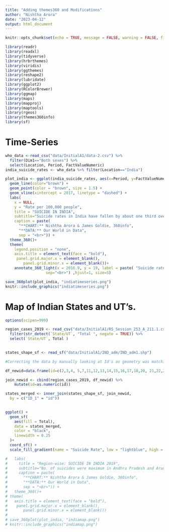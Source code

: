 ```yaml
---
title: "Adding themes360 and Modifications"
author: "Nishtha Arora"
date: "2023-04-12"
output: html_document
---
```


```r
knitr::opts_chunk$set(echo = TRUE, message = FALSE, warning = FALSE, fig.width=12, fig.height=8)
```

```r
library(readr)
library(readxl)
library(tidyverse)
library(hrbrthemes)
library(viridis)
library(ggthemes)
library(reshape2)
library(lubridate)
library(ggplot2)
library(RColorBrewer)
library(ggmap)
library(maps)
library(mapproj)
library(maptools)
library(rgeos)
library(themes360info)
library(sf)
```

# Time-Series

```r
who_data <-read_csv("data/InitialA1/data-2.csv") %>% 
  filter(Dim1=="Both sexes") %>% 
  select(Location, Period, FactValueNumeric)
india_suicide_rates <- who_data %>% filter(Location=="India")

plot_india <- ggplot(india_suicide_rates, aes(x=Period, y=FactValueNumeric)) +
  geom_line(color="brown") +
  geom_point(color = "brown", size = 1.5) +
  geom_vline(xintercept = 2017, linetype = "dashed") +
  labs(
    x = NULL,
    y = "Rate per 100,000 people",
    title = "SUICIDE IN INDIA",
    subtitle="Suicide rates in India have fallen by about one third over the last 20 years",
    caption = paste(
      "**CHART:** Nishtha Arora & James Goldie, 360info",
      "**DATA:** Our World in Data",
      sep = "<br>")) +
  theme_360()+
  theme(
    legend.position = "none",
    axis.title = element_text(face = "bold"),
     panel.grid.major.x = element_blank(),
        panel.grid.minor.x = element_blank())+
    annotate_360_light(x = 2016.9, y = 19, label = paste( "Suicide rates slightly increased", "after the introduction of the ", "Mental Healthcare Act in 2017.",
                  sep="<br>") ,hjust=1, size=5)

save_360plot(plot_india, "indiatimeseries.png")
knitr::include_graphics("indiatimeseries.png")
```

# Map of Indian States and UT's.

```r
options(scipen=999)

region_cases_2019 <- read_csv("data/InitialA1/RS_Session_253_A_211.1.csv") %>% 
  filter(str_detect(`State/UT`, "Total ", negate = TRUE)) %>% 
  select(`State/UT`, Total ) 

    
states_shape_sf <- read_sf("data/InitialA1/IND_adm/IND_adm1.shp") 

#Correcting the data by manually looking at Id's as geometry was matching with wrong id's.

df_newid=data.frame(id=c(2,3,4, 5,7,11,12,13,14,15,16,17,18,20, 21,22,23,24,25,26, 28,29,30, 31,32,33,34, 35,36, 1, 6, 8,9,10,19, 27))

join_newid <- cbind(region_cases_2019, df_newid) %>% 
    mutate(id=as.numeric(id))

states_merged <- inner_join(states_shape_sf, join_newid,
  by = c("ID_1" = "id"))
              
```

```r
ggplot() +
  geom_sf(
    aes(fill = Total),
    data = states_merged,
    color = "black",
    linewidth = 0.25
  )+
  coord_sf() +
  scale_fill_gradient(name = "Suicide Rate", low = "lightblue", high = "#B99AFC") 

#   labs(
#     title = "Region-wise: SUICIDE IN INDIA 2019",
#     subtitle="No. of suicides were maximum in Andhra Pradesh and Arunachal Pradesh",
#     caption = paste(
#       "**CHART:** Nishtha Arora & James Goldie, 360info",
#       "**DATA:** Our World in Data",
#       sep = "<br>")) +
#   theme_360()+
# theme(
#   axis.title = element_text(face = "bold"),
#    panel.grid.major.x = element_blank(),
#       panel.grid.minor.x = element_blank())
# 
# save_360plot(plot_india, "indiamap.png")
# knitr::include_graphics("indiamap.png")

```


